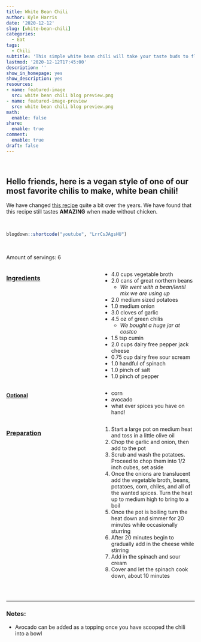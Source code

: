 ```yaml
---
title: White Bean Chili
author: Kyle Harris
date: '2020-12-12'
slug: [white-bean-chili]
categories:
  - Eat
tags:
  - Chili
subtitle: 'This simple white bean chili will take your taste buds to flavor town!'
lastmod: '2020-12-12T17:45:00'
description: ''
show_in_homepage: yes
show_description: yes
resources:
- name: featured-image
  src: white bean chili blog preview.png
- name: featured-image-preview
  src: white bean chili blog preview.png
math:
  enable: false
share:
  enable: true
comment:
  enable: true
draft: false
---
```


<br>

## Hello friends, here is a vegan style of one of our most favorite chilis to make, white bean chili!

We have changed [this recipe](https://www.pillsbury.com/recipes/creamy-white-chicken-chili/bb83f142-b7d4-48a0-bc5c-98641a203783){target="_blank"} quite a bit over the years. We have found that this recipe still tastes **AMAZING** when made without chicken.

<br>

```r
blogdown::shortcode("youtube", "LrrCsJAgsHU")
```

<br>

Amount of servings: 6

:::: {style="display: grid; grid-template-columns: 1fr 1fr; grid-column-gap: 10px;"}

::: {}

### <u>Ingredients</u>

- 4.0 cups vegetable broth
- 2.0 cans of great northern beans
  - *We went with a bean/lentil mix we are using up*
- 2.0 medium sized potatoes
- 1.0 medium onion
- 3.0 cloves of garlic
- 4.5 oz of green chilis 
  - *We bought a huge jar at costco*
- 1.5 tsp cumin
- 2.0 cups dairy free pepper jack cheese
- 0.75 cup dairy free sour scream
- 1.0 handful of spinach
- 1.0 pinch of salt
- 1.0 pinch of pepper

#### <u>Optional</u>

- corn
- avocado
- what ever spices you have on hand!

::: 

::: {}

### <u>Preparation</u> 

1. Start a large pot on medium heat and toss in a little olive oil
1. Chop the garlic and onion, then add to the pot
1. Scrub and wash the potatoes. Proceed to chop them into 1/2 inch cubes, set aside
1. Once the onions are translucent add the vegetable broth, beans, potatoes, corn, chiles, and all of the wanted spices. Turn the heat up to medium high to bring to a boil
1. Once the pot is boiling turn the heat down and simmer for 20 minutes while occasionally sturring
1. After 20 minutes begin to gradually add in the cheese while stirring
1. Add in the spinach and sour cream
1. Cover and let the spinach cook down, about 10 minutes

:::

::::

<br>

---

### Notes:

- Avocado can be added as a topping once you have scooped the chili into a bowl
